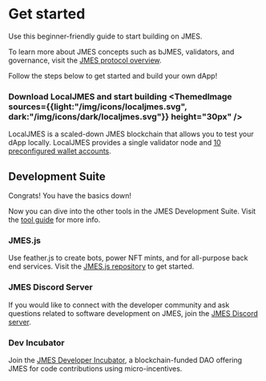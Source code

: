 
# Get started

Use this beginner-friendly guide to start building on JMES.

<Admonition type="tip" icon="💡" title="Learn about JMES">

To learn more about JMES concepts such as bJMES, validators, and governance, visit the [JMES protocol overview](../learn/about/blockchain.mdx).

</Admonition>

Follow the steps below to get started and build your own dApp!

### Download LocalJMES and start building <ThemedImage sources={{light:"/img/icons/localjmes.svg", dark:"/img/icons/dark/localjmes.svg"}} height="30px" />

LocalJMES is a scaled-down JMES blockchain that allows you to test your dApp locally. LocalJMES provides a single validator node and [10 preconfigured wallet accounts](./localjmes/accounts.mdx).

## Development Suite

Congrats! You have the basics down!

Now you can dive into the other tools in the JMES Development Suite. Visit the [tool guide](which-tools.mdx) for more info.

### JMES.js 

Use feather.js to create bots, power NFT mints, and for all-purpose back end services. Visit the [JMES.js repository](https://github.com/jmesworld/jmes.js) to get started.

### JMES Discord Server

If you would like to connect with the developer community and ask questions related to software development on JMES, join the [JMES Discord server](http://discord.jmes.cloud). 

### Dev Incubator

Join the [JMES Developer Incubator](http://incubator.jmes.cloud), a blockchain-funded DAO offering JMES for code contributions using micro-incentives.